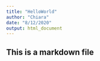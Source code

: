 ```yaml
---
title: "HelloWorld"
author: "Chiara"
date: "8/12/2020"
output: html_document
---
```


## This is a markdown file